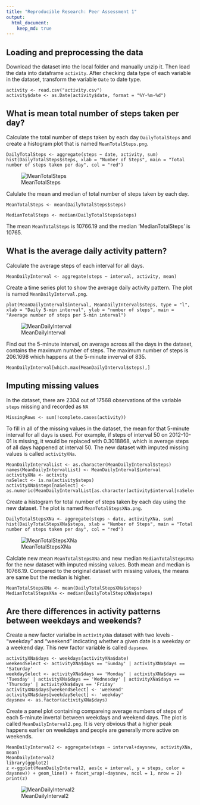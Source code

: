 ```yaml
---
title: "Reproducible Research: Peer Assessment 1"
output: 
  html_document:
    keep_md: true
---
```



## Loading and preprocessing the data
Download the dataset into the local folder and manually unzip it. Then load the data into dataframe `activity`. After checking data type of each variable in the dataset, transform the variable `Date` to date type.

    activity <- read.csv("activity.csv")
    activity$date <- as.Date(activity$date, format = "%Y-%m-%d")

## What is mean total number of steps taken per day?
Calculate the total number of steps taken by each day `DailyTotalSteps` and create a histogram plot that is named `MeanTotalSteps.png`.

    DailyTotalSteps <- aggregate(steps ~ date, activity, sum)
    hist(DailyTotalSteps$steps, xlab = "Number of Steps", main = "Total number of steps taken per day", col = "red")

![MeanTotalSteps](/MeanTotalSteps.png)

Calulate the mean and median of total number of steps taken by each day. 

    MeanTotalSteps <- mean(DailyTotalSteps$steps)
    
    MedianTotalSteps <- median(DailyTotalSteps$steps)
  

The mean `MeanTotalSteps` is 10766.19 and the median 'MedianTotalSteps' is 10765.

## What is the average daily activity pattern?
Calculate the average steps of each interval for all days. 

    MeanDailyInterval <- aggregate(steps ~ interval, activity, mean)
Create a time series plot to show the average daily activity pattern. The plot is named `MeanDailyInterval.png`.

    plot(MeanDailyInterval$interval, MeanDailyInterval$steps, type = "l", xlab = "Daily 5-min interval", ylab = "number of steps", main = "Average number of steps per 5-min interval")

![MeanDailyInterval](/MeanDailyInterval.png)

Find out the 5-minute interval, on average across all the days in the dataset, contains the maximum number of steps. The maximum number of steps is 206.1698 which happens at the 5-minute inverval of 835. 

    MeanDailyInterval[which.max(MeanDailyInterval$steps),]

## Imputing missing values
In the dataset, there are 2304 out of 17568 observations of the variable `steps` missing and recorded as `NA`

    MissingRows <- sum(!complete.cases(activity))

To fill in all of the missing values in the dataset, the mean for that 5-minute interval for all days is used. For example, if steps of interval 50 on 2012-10-01 is missing, it would be replaced with 0.3018868, which is average steps of all days happened at interval 50. The new dataset with imputed missing values is called `activityXNa`.

    MeanDailyIntervalList <- as.character(MeanDailyInterval$steps)
    names(MeanDailyIntervalList) <- MeanDailyInterval$interval
    activityXNa <- activity
    naSelect <- is.na(activity$steps)
    activityXNa$steps[naSelect] <- as.numeric(MeanDailyIntervalList[as.character(activity$interval[naSelect])])
    
Create a histogram for total number of steps taken by each day using the new dataset. The plot is named `MeanTotalStepsXNa.png`.

    DailyTotalStepsXNa <- aggregate(steps ~ date, activityXNa, sum)
    hist(DailyTotalStepsXNa$steps, xlab = "Number of Steps", main = "Total number of steps taken per day", col = "red")
    
![MeanTotalStepsXNa](/MeanTotalStepsXNa.png)

Calclate new mean `MeanTotalStepsXNa` and new median `MedianTotalStepsXNa` for the new dataset with imputed missing values. Both mean and median is 10766.19. Compared to the original dataset with missing values, the means are same but the median is higher.

    MeanTotalStepsXNa <- mean(DailyTotalStepsXNa$steps)
    MedianTotalStepsXNa <- median(DailyTotalStepsXNa$steps)
    

## Are there differences in activity patterns between weekdays and weekends?
Create a new factor varialbe in `activityXNa` dataset with two levels - "weekday" and "weekend" indicating whether a given date is a weekday or a weekend day. This new factor variable is called `daysnew`.

    activityXNa$days <- weekdays(activityXNa$date)
    weekendSelect <- activityXNa$days == 'Sunday' | activityXNa$days == 'Saturday'
    weekdaySelect <- activityXNa$days == 'Monday' | activityXNa$days == 'Tuesday' | activityXNa$days == 'Wednesday' | activityXNa$days == 'Thursday' | activityXNa$days == 'Friday'
    activityXNa$days[weekendSelect] <- 'weekend'
    activityXNa$days[weekdaySelect] <- 'weekday'
    daysnew <- as.factor(activityXNa$days)

Create a panel plot containing compareing average numbers of steps of each 5-minute invertal between weekdays and weekend days. The plot is called `MeanDailyInterval2.png`. It is very obvious that a higher peak happens earlier on weekdays and people are generally more active on weekends.

    MeanDailyInterval2 <- aggregate(steps ~ interval+daysnew, activityXNa, mean)
    MeanDailyInterval2
    library(ggplot2)
    z <-ggplot(MeanDailyInterval2, aes(x = interval, y = steps, color = daysnew)) + geom_line() + facet_wrap(~daysnew, ncol = 1, nrow = 2)
    print(z)

![MeanDailyInterval2](/MeanDailyInterval2.png)

